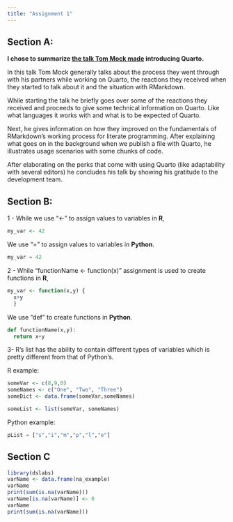 ```yaml
---
title: "Assignment 1"
---
```


## Section A:

**I chose to summarize [the talk Tom Mock made](https://www.youtube.com/watch?v=mrvhk2XUfWo) introducing Quarto.**

In this talk Tom Mock generally talks about the process they went through with his partners while working on Quarto, the reactions they received when they started to talk about it and the situation with RMarkdown.

While starting the talk he briefly goes over some of the reactions they received and proceeds to give some technical information on Quarto. Like what languages it works with and what is to be expected of Quarto.

Next, he gives information on how they improved on the fundamentals of RMarkdown's working process for literate programming. After explaining what goes on in the background when we publish a file with Quarto, he illustrates usage scenarios with some chunks of code.

After elaborating on the perks that come with using Quarto (like adaptability with several editors) he concludes his talk by showing his gratitude to the development team.

## Section B:

1 - While we use "\<-" to assign values to variables in **R**,

```r
my_var <- 42
```

We use "=" to assign values to variables in **Python**.

```python
my_var = 42
```

2 - While "functionName \<- function(x)" assignment is used to create functions in **R**,

```r
my_var <- function(x,y) {
  x+y
  }
```

We use "def" to create functions in **Python**.

```Python
def functionName(x,y):
  return x+y
```

3- R's list has the ability to contain different types of variables which is pretty different from that of Python's.

R example:

```r
someVar <- c(8,9,0)
someNames <- c("One", "Two", "Three")
someDict <- data.frame(someVar,someNames)

someList <- list(someVar, someNames)
```

Python example:

```python
pList = ["s","i","m","p","l","e"]
```

## Section C

```r
library(dslabs)
varName <- data.frame(na_example)
varName
print(sum(is.na(varName)))
varName[is.na(varName)] <- 0
varName
print(sum(is.na(varName)))
```
